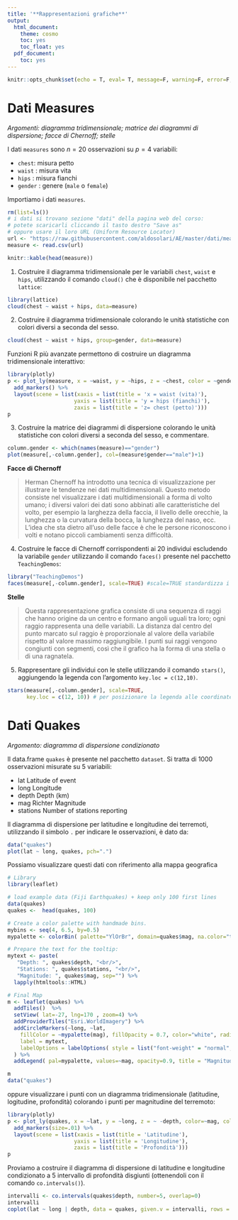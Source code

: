 ```yaml
---
title: '**Rappresentazioni grafiche**'
output:
  html_document:
    theme: cosmo
    toc: yes
    toc_float: yes
  pdf_document:
    toc: yes
---
```


```r
knitr::opts_chunk$set(echo = T, eval= T, message=F, warning=F, error=F, comment=NA, cache=F, R.options=list(width=220))
```

# Dati Measures

*Argomenti: diagramma tridimensionale; matrice dei diagrammi di dispersione; facce di Chernoff; stelle*

I dati `measures` sono $n=20$ osservazioni su $p=4$ variabili:

* `chest`: misura petto
* `waist` : misura vita
* `hips` : misura fianchi
* `gender` : genere (`male` o `female`)

Importiamo i dati `measures`.

```r
rm(list=ls())
# i dati si trovano sezione "dati" della pagina web del corso:
# potete scaricarli cliccando il tasto destro "Save as"
# oppure usare il loro URL (Uniform Resource Locator)
url <- "https://raw.githubusercontent.com/aldosolari/AE/master/dati/measure.csv"
measure <- read.csv(url)
```

```r
knitr::kable(head(measure))
```


1. Costruire il diagramma tridimensionale per le variabili `chest`, `waist` e `hips`,  utilizzando il comando `cloud()` che è disponibile nel pacchetto `lattice`:

```r
library(lattice)
cloud(chest ~ waist + hips, data=measure)
```

2. Costruire il diagramma tridimensionale colorando le unità statistiche con colori diversi a seconda del sesso.

```r
cloud(chest ~ waist + hips, group=gender, data=measure)
```


Funzioni R più avanzate permettono di costruire un diagramma tridimensionale interattivo:

```r
library(plotly)
p <- plot_ly(measure, x = ~waist, y = ~hips, z = ~chest, color = ~gender, colors = c("pink","blue")) %>%
  add_markers() %>%
  layout(scene = list(xaxis = list(title = 'x = waist (vita)'),
                     yaxis = list(title = 'y = hips (fianchi)'),
                     zaxis = list(title = 'z= chest (petto)')))
p
```


3. Costruire la matrice dei diagrammi di dispersione colorando le unità statistiche con colori diversi a seconda del sesso,  e commentare. 

```r
column.gender <- which(names(measure)=="gender")
plot(measure[,-column.gender], col=(measure$gender=="male")+1)
```

**Facce di Chernoff**

> Herman Chernoff ha introdotto una tecnica di visualizzazione per
illustrare le tendenze nei dati multidimensionali.
Questo metodo consiste nel visualizzare i dati multidimensionali a forma
di volto umano; i diversi valori dei dati sono abbinati alle caratteristiche
del volto, per esempio la larghezza della faccia, il livello delle orecchie,
la lunghezza o la curvatura della bocca, la lunghezza del naso, ecc.
L'idea che sta dietro all’uso delle facce è che le persone riconoscono i
volti e notano piccoli cambiamenti senza difficoltà.


4. Costruire le facce di Chernoff corrispondenti ai 20 individui escludendo la variabile `gender` utilizzando il comando `faces()` presente nel pacchetto `TeachingDemos`:

```r
library("TeachingDemos")
faces(measure[,-column.gender], scale=TRUE) #scale=TRUE standardizza i dati
```

**Stelle**

> Questa rappresentazione grafica consiste di una sequenza di raggi che
hanno origine da un centro e formano angoli uguali tra loro; ogni raggio
rappresenta una delle variabili.
La distanza dal centro del punto marcato sul raggio è proporzionale al
valore della variabile rispetto al valore massimo raggiungibile.
I punti sui raggi vengono congiunti con segmenti, così che il grafico ha
la forma di una stella o di una ragnatela.

5. Rappresentare gli individui con le stelle utilizzando il comando `stars()`, aggiungendo la legenda con l’argomento `key.loc = c(12,10)`. 

```r
stars(measure[,-column.gender], scale=TRUE, 
      key.loc = c(12, 10)) # per posizionare la legenda alle coordinate (x,y)
```

# Dati Quakes

*Argomento: diagramma di dispersione condizionato*

Il data.frame `quakes` è presente nel pacchetto `dataset`. Si tratta di 1000 osservazioni misurate su 5 variabili:

* lat		Latitude of event
*	long		Longitude
*	depth		Depth (km)
*	mag		Richter Magnitude
*	stations	Number of stations reporting

Il diagramma di dispersione per latitudine e longitudine dei terremoti, utilizzando il simbolo `.` per indicare le osservazioni, è dato da:

```r
data("quakes")
plot(lat ~ long, quakes, pch=".")
```

Possiamo visualizzare questi dati con riferimento alla mappa geografica

```r
# Library
library(leaflet)

# load example data (Fiji Earthquakes) + keep only 100 first lines
data(quakes)
quakes <-  head(quakes, 100)

# Create a color palette with handmade bins.
mybins <- seq(4, 6.5, by=0.5)
mypalette <- colorBin( palette="YlOrBr", domain=quakes$mag, na.color="transparent", bins=mybins)

# Prepare the text for the tooltip:
mytext <- paste(
   "Depth: ", quakes$depth, "<br/>", 
   "Stations: ", quakes$stations, "<br/>", 
   "Magnitude: ", quakes$mag, sep="") %>%
  lapply(htmltools::HTML)

# Final Map
m <- leaflet(quakes) %>% 
  addTiles()  %>% 
  setView( lat=-27, lng=170 , zoom=4) %>%
  addProviderTiles("Esri.WorldImagery") %>%
  addCircleMarkers(~long, ~lat, 
    fillColor = ~mypalette(mag), fillOpacity = 0.7, color="white", radius=8, stroke=FALSE,
    label = mytext,
    labelOptions = labelOptions( style = list("font-weight" = "normal", padding = "3px 8px"), textsize = "13px", direction = "auto")
  ) %>%
  addLegend( pal=mypalette, values=~mag, opacity=0.9, title = "Magnitude", position = "bottomright" )

m 
data("quakes")
```

oppure visualizzare i punti con un diagramma tridimensionale (latitudine, logitudine, profondità) colorando i punti per magnitudine del terremoto:

```r
library(plotly)
p <- plot_ly(quakes, x = ~lat, y = ~long, z = ~ -depth, color=~mag, colors="YlOrBr") %>%
  add_markers(size=.01) %>%
  layout(scene = list(xaxis = list(title = 'Latitudine'),
                     yaxis = list(title = 'Longitudine'),
                     zaxis = list(title = 'Profondità')))
p
```


Proviamo a costruire il diagramma di dispersione di latitudine e longitudine condizionato a 5 intervallo di profondità disgiunti
(ottenendoli con il comando `co.intervals()`).

```r
intervalli <- co.intervals(quakes$depth, number=5, overlap=0)
intervalli
coplot(lat ~ long | depth, data = quakes, given.v = intervalli, rows = 1)
```



